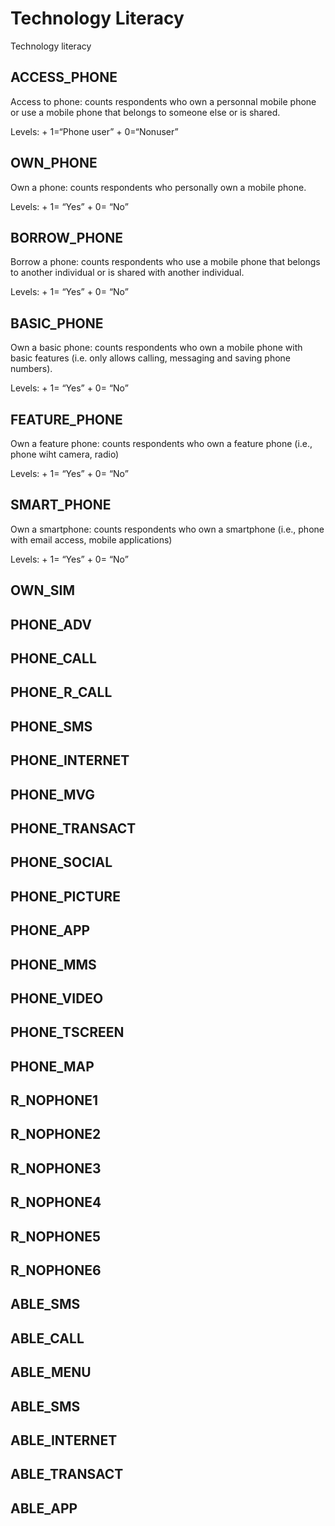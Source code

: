 # Technology Literacy

Technology literacy

## ACCESS_PHONE
Access to phone: counts respondents who own a personnal mobile phone or use a mobile phone that belongs to someone else or is shared.

Levels: 
+ 1="Phone user"
+ 0="Nonuser"

## OWN_PHONE
Own a phone: counts respondents who personally own a mobile phone.

Levels:
+ 1= "Yes"
+ 0= "No"

## BORROW_PHONE
Borrow a phone: counts respondents who use a mobile phone that belongs to another individual or is shared with another individual.

Levels:
+ 1= "Yes"
+ 0= "No"

## BASIC_PHONE
Own a basic phone: counts respondents who own a mobile phone with basic features (i.e. only allows calling, messaging and saving phone numbers).

Levels:
+ 1= "Yes"
+ 0= "No"

## FEATURE_PHONE
Own a feature phone: counts respondents who own a feature phone (i.e., phone wiht camera, radio)

Levels:
+ 1= "Yes"
+ 0= "No"

## SMART_PHONE
Own a smartphone: counts respondents who own a smartphone (i.e., phone with email access, mobile applications)

Levels:
+ 1= "Yes"
+ 0= "No"

## OWN_SIM
## PHONE_ADV
## PHONE_CALL
## PHONE_R_CALL
## PHONE_SMS
## PHONE_INTERNET
## PHONE_MVG
## PHONE_TRANSACT
## PHONE_SOCIAL
## PHONE_PICTURE
## PHONE_APP
## PHONE_MMS
## PHONE_VIDEO
## PHONE_TSCREEN
## PHONE_MAP
## R_NOPHONE1
## R_NOPHONE2
## R_NOPHONE3
## R_NOPHONE4
## R_NOPHONE5
## R_NOPHONE6
## ABLE_SMS
## ABLE_CALL
## ABLE_MENU
## ABLE_SMS
## ABLE_INTERNET
## ABLE_TRANSACT
## ABLE_APP
